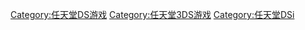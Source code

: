 
[[Category:任天堂DS游戏|Category:任天堂DS游戏]]
[[Category:任天堂3DS游戏|Category:任天堂3DS游戏]]
[[Category:任天堂DSi|Category:任天堂DSi]]